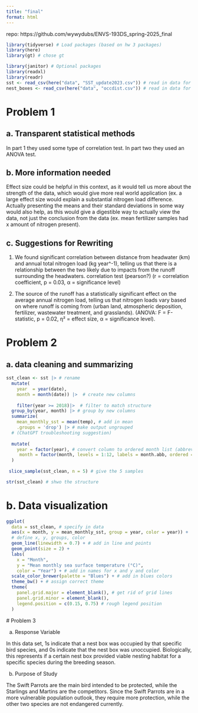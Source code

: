 ```yaml
---
title: "final"
format: html
---
```

repo: https://github.com/wywydubs/ENVS-193DS_spring-2025_final
```r
library(tidyverse) # Load packages (based on hw 3 packages)
library(here)
library(gt) # chose gt

library(janitor) # Optional packages
library(readxl)
library(readr)
sst <- read_csv(here("data", "SST_update2023.csv")) # read in data for prob 2 
nest_boxes <- read_csv(here("data", "occdist.csv")) # read in data for prob 3 
```



# Problem 1

## a. Transparent statistical methods

In part 1 they used some type of correlation test. In part two they used an 
ANOVA test. 

## b. More information needed

Effect size could be helpful in this context, as it would tell us more about
the strength of the data, which would give more real world application (ex.
a large effect size would explain a substantial nitrogen load difference. 
Actually presenting the means and their standard deviations in some way would 
also help, as this would give a digestible way to actually view the data, not 
just the conclusion from the data (ex. mean fertilizer samples had x amount of 
nitrogen present). 


## c. Suggestions for Rewriting

1. We found significant correlation between distance from headwater (km) 
and annual total nitrogen load (kg year^-1), telling us that there is a
relationship between the two likely due to impacts from the runoff surrounding 
the headwaters. correlation test (pearson?) (r = correlation 
coefficient, p = 0.03, α = significance level)

2. The source of the runoff has a statistically significant effect on the
average annual nitrogen load, telling us that nitrogen loads vary based on
where runoff is coming from (urban land, atmospheric deposition, fertilizer, 
wastewater treatment, and grasslands). (ANOVA: F = F-statistic, p = 0.02, η² = 
effect size, α = significance level).


# Problem 2

## a. data cleaning and summarizing 

```r
sst_clean <- sst |> # rename
  mutate(
    year  = year(date),
    month = month(date)) |>  # create new columns
      
    filter(year >= 2018)|>  # filter to match structure
  group_by(year, month) |> # group by new columns 
  summarize(
    mean_monthly_sst = mean(temp), # add in mean 
    .groups = 'drop') |> # make output ungrouped 
  # (ChatGPT troubleshooting suggestion)
  
  mutate(
    year = factor(year), # convert column to ordered month list (abbreviated)
     month = factor(month, levels = 1:12, labels = month.abb, ordered = TRUE) 
  )
  
 slice_sample(sst_clean, n = 5) # give the 5 samples

str(sst_clean) # shwo the structure

```




# b. Data visualization

```r
ggplot(
  data = sst_clean, # specify in data
  aes(x = month, y = mean_monthly_sst, group = year, color = year)) + 
  # define x, y, groups, color
  geom_line(linewidth = 0.7) + # add in line and points
  geom_point(size = 2) + 
  labs(
    x = "Month",
    y = "Mean monthly sea surface temperature (°C)",
    color = "Year") + # add in names for x and y and color
  scale_color_brewer(palette = "Blues") + # add in blues colors
  theme_bw() + # assign correct theme
  theme(
    panel.grid.major = element_blank(), # get rid of grid lines
    panel.grid.minor = element_blank(),
    legend.position = c(0.15, 0.75) # rough legend position
  )
```



  # Problem 3 
  
  a. Response Variable
  
  In this data set, 1s indicate that a nest box was occupied by that specific 
  bird species, and 0s indicate that the nest box was unoccupied. Biologically, 
  this represents if a certain nest box provided viable nesting habitat for 
  a specific species during the breeding season.
  
  
  b. Purpose of Study
  
  The Swift Parrots are the main bird intended to be protected, while the 
  Starlings and Martins are the competitors. Since the Swift Parrots are in a
  more vulnerable population outlook, they require more protection, while the 
  other two species are not endangered currently. 
  
  
  



